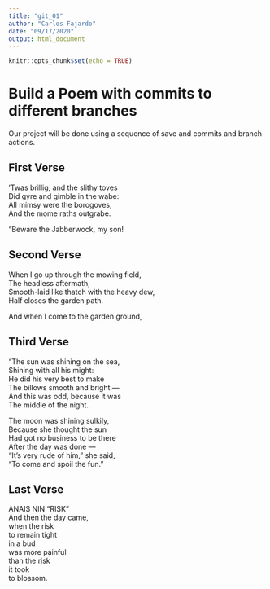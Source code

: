 ```yaml
---
title: "git_01"
author: "Carlos Fajardo" 
date: "09/17/2020" 
output: html_document
---
```


```r
knitr::opts_chunk$set(echo = TRUE)
```
# Build a Poem with commits to different branches
Our project will be done using a sequence of save and commits and branch actions.
<!-- Do not modify or change any text in "!--" bracketed areas such as this --- these are instructions to
you, if you change any of this the git program will notice it and compromise your git merging strategy !-->

## First Verse 
<!--Put the first five lines of a poem by Lewis Carrol in this section!-->
’Twas brillig, and the slithy toves  
      Did gyre and gimble in the wabe:  
All mimsy were the borogoves,  
      And the mome raths outgrabe.  

“Beware the Jabberwock, my son!  

## Second Verse
<!--Put the first five lines of a poem by Robert Frost here!-->
When I go up through the mowing field,  
The headless aftermath,  
   Smooth-laid like thatch with the heavy dew,  
 Half closes the garden path.  

   And when I come to the garden ground,  
   
## Third Verse
<!--Put the first two verses of The Walrus and the Carpenter here!-->
"The sun was shining on the sea,  
      Shining with all his might:  
He did his very best to make  
      The billows smooth and bright —  
And this was odd, because it was  
      The middle of the night.  

The moon was shining sulkily,  
      Because she thought the sun  
Had got no business to be there  
      After the day was done —  
"It's very rude of him," she said,  
      "To come and spoil the fun."  
      
## Last Verse
<!--Put a short poem of your choice 8-20 lines,here!-->
ANAIS NIN “RISK”  
And then the day came,  
when the risk  
to remain tight  
in a bud  
was more painful  
than the risk  
it took  
to blossom.  
